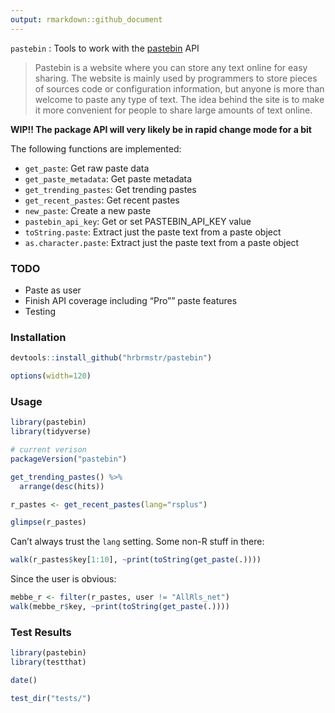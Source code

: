 ```yaml
---
output: rmarkdown::github_document
---
```


`pastebin` : Tools to work with the [pastebin](http://pastebin.com/) API

>Pastebin is a website where you can store any text online for easy sharing. The website is mainly used by programmers to store pieces of sources code or configuration information, but anyone is more than welcome to paste any type of text. The idea behind the site is to make it more convenient for people to share large amounts of text online.

**WIP!! The package API will very likely be in rapid change mode for a bit**

The following functions are implemented:

- `get_paste`:	Get raw paste data
- `get_paste_metadata`:	Get paste metadata
- `get_trending_pastes`: Get trending pastes
- `get_recent_pastes`:	Get recent pastes
- `new_paste`:	Create a new paste
- `pastebin_api_key`:	Get or set PASTEBIN_API_KEY value
- `toString.paste`:	Extract just the paste text from a paste object
- `as.character.paste`:	Extract just the paste text from a paste object

### TODO

- Paste as user
- Finish API coverage including "Pro"" paste features
- Testing

### Installation

```r
devtools::install_github("hrbrmstr/pastebin")
```

```r
options(width=120)
```

### Usage

```r
library(pastebin)
library(tidyverse)

# current verison
packageVersion("pastebin")

get_trending_pastes() %>% 
  arrange(desc(hits))

r_pastes <- get_recent_pastes(lang="rsplus")

glimpse(r_pastes)
```

Can't always trust the `lang` setting. Some non-R stuff in there:

```r
walk(r_pastes$key[1:10], ~print(toString(get_paste(.))))
```

Since the user is obvious:

```r
mebbe_r <- filter(r_pastes, user != "AllRls_net")
walk(mebbe_r$key, ~print(toString(get_paste(.))))
```

### Test Results

```r
library(pastebin)
library(testthat)

date()

test_dir("tests/")
```

